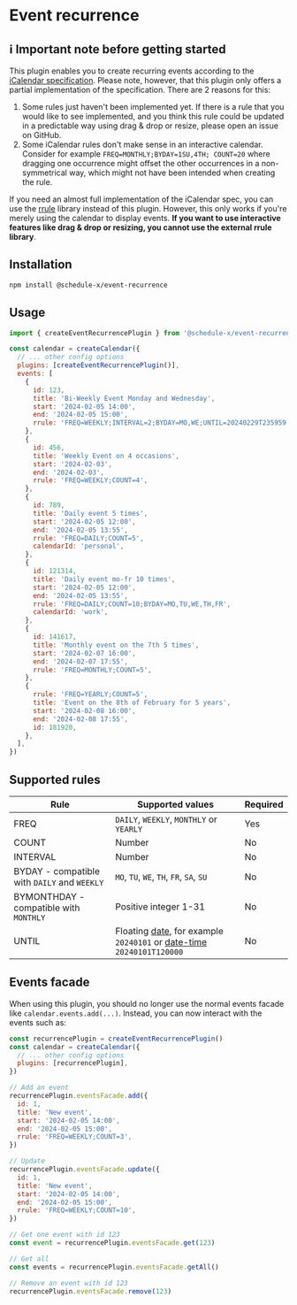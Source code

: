 
# Event recurrence

## ℹ️ Important note before getting started

This plugin enables you to create recurring events according to the [iCalendar specification](https://datatracker.ietf.org/doc/html/rfc5545#section-3.3.10). Please note, however,
that
this plugin only offers a partial implementation of the specification. There are 2 reasons for this:

1. Some rules just haven't been implemented yet. If there is a rule that you would like to see implemented, and you
   think this rule could be updated
   in a predictable way using drag & drop or resize, please open an issue on GitHub.
2. Some iCalendar rules don't make sense in an interactive calendar. Consider for example `FREQ=MONTHLY;BYDAY=1SU,4TH;
COUNT=20` where dragging one occurrence might offset the other occurrences in a non-symmetrical way, which might not
   have been intended when creating the rule.

If you need an almost full implementation of the iCalendar spec, you can use the [rrule](https://www.npmjs.com/package/rrule)
library instead of this plugin. However, this only works if you're merely using the calendar to display events.
**If you want to use interactive features like drag & drop or resizing, you cannot use the external rrule library**.

## Installation

```sh copy
npm install @schedule-x/event-recurrence
```

## Usage

```js
import { createEventRecurrencePlugin } from '@schedule-x/event-recurrence'

const calendar = createCalendar({
  // ... other config options
  plugins: [createEventRecurrencePlugin()],
  events: [
    {
      id: 123,
      title: 'Bi-Weekly Event Monday and Wednesday',
      start: '2024-02-05 14:00',
      end: '2024-02-05 15:00',
      rrule: 'FREQ=WEEKLY;INTERVAL=2;BYDAY=MO,WE;UNTIL=20240229T235959',
    },
    {
      id: 456,
      title: 'Weekly Event on 4 occasions',
      start: '2024-02-03',
      end: '2024-02-03',
      rrule: 'FREQ=WEEKLY;COUNT=4',
    },
    {
      id: 789,
      title: 'Daily event 5 times',
      start: '2024-02-05 12:00',
      end: '2024-02-05 13:55',
      rrule: 'FREQ=DAILY;COUNT=5',
      calendarId: 'personal',
    },
    {
      id: 121314,
      title: 'Daily event mo-fr 10 times',
      start: '2024-02-05 12:00',
      end: '2024-02-05 13:55',
      rrule: 'FREQ=DAILY;COUNT=10;BYDAY=MO,TU,WE,TH,FR',
      calendarId: 'work',
    },
    {
      id: 141617,
      title: 'Monthly event on the 7th 5 times',
      start: '2024-02-07 16:00',
      end: '2024-02-07 17:55',
      rrule: 'FREQ=MONTHLY;COUNT=5',
    },
    {
      rrule: 'FREQ=YEARLY;COUNT=5',
      title: 'Event on the 8th of February for 5 years',
      start: '2024-02-08 16:00',
      end: '2024-02-08 17:55',
      id: 181920,
    },
  ],
})
```

## Supported rules

| Rule                                         | Supported values                                                                                                                                                                     | Required |
| -------------------------------------------- | ------------------------------------------------------------------------------------------------------------------------------------------------------------------------------------ | -------- |
| FREQ                                         | `DAILY`, `WEEKLY`, `MONTHLY` or `YEARLY`                                                                                                                                             | Yes      |
| COUNT                                        | Number                                                                                                                                                                               | No       |
| INTERVAL                                     | Number                                                                                                                                                                               | No       |
| BYDAY - compatible with `DAILY` and `WEEKLY` | `MO`, `TU`, `WE`, `TH`, `FR`, `SA`, `SU`                                                                                                                                             | No       |
| BYMONTHDAY - compatible with `MONTHLY`       | Positive integer 1-31                                                                                                                                                                | No       |
| UNTIL                                        | Floating [date](https://www.rfc-editor.org/rfc/rfc5545#section-3.3.4), for example `20240101` or [date-time](https://www.rfc-editor.org/rfc/rfc5545#section-3.3.5) `20240101T120000` | No       |

## Events facade

When using this plugin, you should no longer use the normal events facade like `calendar.events.add(...)`. Instead, you
can now interact with the events such as:

```js
const recurrencePlugin = createEventRecurrencePlugin()
const calendar = createCalendar({
  // ... other config options
  plugins: [recurrencePlugin],
})

// Add an event
recurrencePlugin.eventsFacade.add({
  id: 1,
  title: 'New event',
  start: '2024-02-05 14:00',
  end: '2024-02-05 15:00',
  rrule: 'FREQ=WEEKLY;COUNT=3',
})

// Update
recurrencePlugin.eventsFacade.update({
  id: 1,
  title: 'New event',
  start: '2024-02-05 14:00',
  end: '2024-02-05 15:00',
  rrule: 'FREQ=WEEKLY;COUNT=10',
})

// Get one event with id 123
const event = recurrencePlugin.eventsFacade.get(123)

// Get all
const events = recurrencePlugin.eventsFacade.getAll()

// Remove an event with id 123
recurrencePlugin.eventsFacade.remove(123)
```
